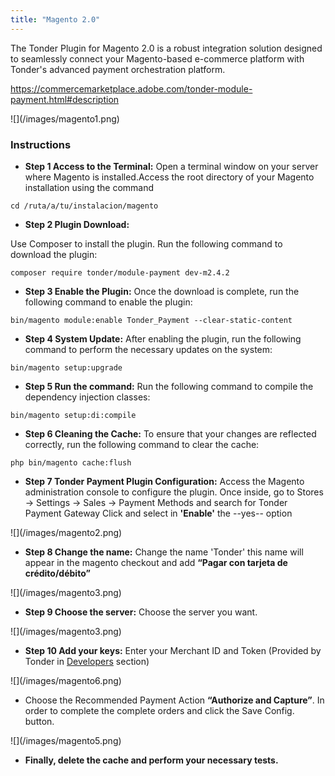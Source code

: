 ```yaml
---
title: "Magento 2.0"
---
```


The Tonder Plugin for Magento 2.0 is a robust integration solution designed to seamlessly connect your Magento-based e-commerce platform with Tonder's advanced payment orchestration platform. 

https://commercemarketplace.adobe.com/tonder-module-payment.html#description

<Frame>![](/images/magento1.png)</Frame>


### Instructions

- **Step 1 Access to the Terminal:**
Open a terminal window on your server where Magento is installed.Access the root directory of your Magento installation using the command


```
cd /ruta/a/tu/instalacion/magento

```

- **Step 2 Plugin Download:**

Use Composer to install the plugin. Run the following command to download the plugin:
```
composer require tonder/module-payment dev-m2.4.2
```

- **Step 3 Enable the Plugin:**
Once the download is complete, run the following command to enable the plugin:
```
bin/magento module:enable Tonder_Payment --clear-static-content
```

- **Step 4 System Update:**
After enabling the plugin, run the following command to perform the necessary updates on the system:

```
bin/magento setup:upgrade
```

- **Step 5 Run the command:** Run the following command to compile the dependency injection classes:

```
bin/magento setup:di:compile
```


- **Step 6 Cleaning the Cache:**
To ensure that your changes are reflected correctly, run the following command to clear the cache:

```
php bin/magento cache:flush
```

- **Step 7 Tonder Payment Plugin Configuration:**
Access the Magento administration console to configure the plugin. 
Once inside, go to Stores -> Settings -> Sales -> Payment Methods and search for Tonder Payment Gateway
Click and select in **'Enable'** the --yes-- option

<Frame>![](/images/magento2.png)</Frame>

- **Step 8 Change the name:** Change the name 'Tonder' this name will appear in the magento checkout and add
**“Pagar con tarjeta de crédito/débito”**

<Frame>![](/images/magento3.png)</Frame>

- **Step 9 Choose the server:** Choose the server you want. 

<Frame>![](/images/magento3.png)</Frame>

- **Step 10 Add your keys:** Enter your Merchant ID and Token (Provided by Tonder in [Developers](./developers) section)

<Frame>![](/images/magento6.png)</Frame>

-  Choose the Recommended Payment Action **“Authorize and Capture”**. In order to complete the complete orders and click the Save Config. button.

<Frame>![](/images/magento5.png)</Frame>

- **Finally, delete the cache and perform your necessary tests.**
